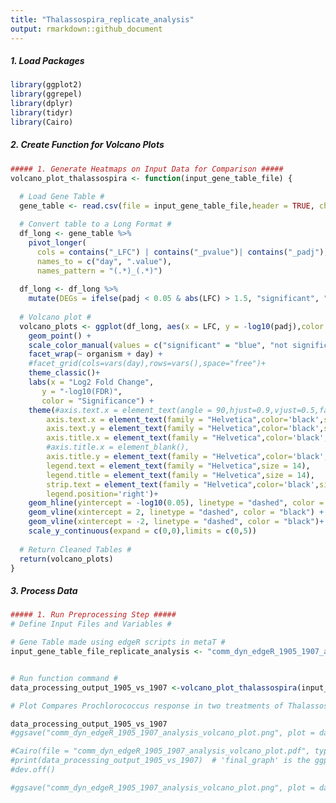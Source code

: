 ```yaml
---
title: "Thalassospira_replicate_analysis"
output: rmarkdown::github_document
---
```


##### 1. Load Packages
```r
library(ggplot2)
library(ggrepel)
library(dplyr)
library(tidyr)
library(Cairo)
```

##### 2. Create Function for Volcano Plots
```r
##### 1. Generate Heatmaps on Input Data for Comparison #####
volcano_plot_thalassospira <- function(input_gene_table_file) {
  
  # Load Gene Table #
  gene_table <- read.csv(file = input_gene_table_file,header = TRUE, check.names = FALSE)

  # Convert table to a Long Format #
  df_long <- gene_table %>%
    pivot_longer(
      cols = contains("_LFC") | contains("_pvalue")| contains("_padj"),
      names_to = c("day", ".value"),
      names_pattern = "(.*)_(.*)")
  
  df_long <- df_long %>%
    mutate(DEGs = ifelse(padj < 0.05 & abs(LFC) > 1.5, "significant", "not significant"))
  
  # Volcano plot #
  volcano_plots <- ggplot(df_long, aes(x = LFC, y = -log10(padj),color = DEGs)) +
    geom_point() +
    scale_color_manual(values = c("significant" = "blue", "not significant" = "grey")) +
    facet_wrap(~ organism + day) +
    #facet_grid(cols=vars(day),rows=vars(),space="free")+
    theme_classic()+
    labs(x = "Log2 Fold Change",
       y = "-log10(FDR)",
       color = "Significance") +
    theme(#axis.text.x = element_text(angle = 90,hjust=0.9,vjust=0.5,family = "Helvetica",color='black',size=18),
        axis.text.x = element_text(family = "Helvetica",color='black',size=14),
        axis.text.y = element_text(family = "Helvetica",color='black',size=14),
        axis.title.x = element_text(family = "Helvetica",color='black',size=14),
        #axis.title.x = element_blank(),
        axis.title.y = element_text(family = "Helvetica",color='black',size=14),
        legend.text = element_text(family = "Helvetica",size = 14),
        legend.title = element_text(family = "Helvetica",size = 14),
        strip.text = element_text(family = "Helvetica",color='black',size=14),
        legend.position='right')+
    geom_hline(yintercept = -log10(0.05), linetype = "dashed", color = "black") +
    geom_vline(xintercept = 2, linetype = "dashed", color = "black") +
    geom_vline(xintercept = -2, linetype = "dashed", color = "black")+
    scale_y_continuous(expand = c(0,0),limits = c(0,5))
  
  # Return Cleaned Tables #
  return(volcano_plots)
}
```

##### 3. Process Data
```r
##### 1. Run Preprocessing Step #####
# Define Input Files and Variables #

# Gene Table made using edgeR scripts in metaT #
input_gene_table_file_replicate_analysis <- "comm_dyn_edgeR_1905_1907_analysis_gene_table_v2.csv"


# Run function command #
data_processing_output_1905_vs_1907 <-volcano_plot_thalassospira(input_gene_table_file_replicate_analysis)

# Plot Compares Prochlorococcus response in two treatments of Thalassospira and comparing the transcriptional responses of Thalassospira at Days 2, 4, and 5 #

data_processing_output_1905_vs_1907
#ggsave("comm_dyn_edgeR_1905_1907_analysis_volcano_plot.png", plot = data_processing_output_1905_vs_1907, width = 12, height = 8)

#Cairo(file = "comm_dyn_edgeR_1905_1907_analysis_volcano_plot.pdf", type = "pdf", width = 20, height = 10, units = "in", dpi = 100)
#print(data_processing_output_1905_vs_1907)  # 'final_graph' is the ggplot object
#dev.off()

#ggsave("comm_dyn_edgeR_1905_1907_analysis_volcano_plot.png", plot = data_processing_output_1905_vs_1907, width = 12, height = 8)
```


